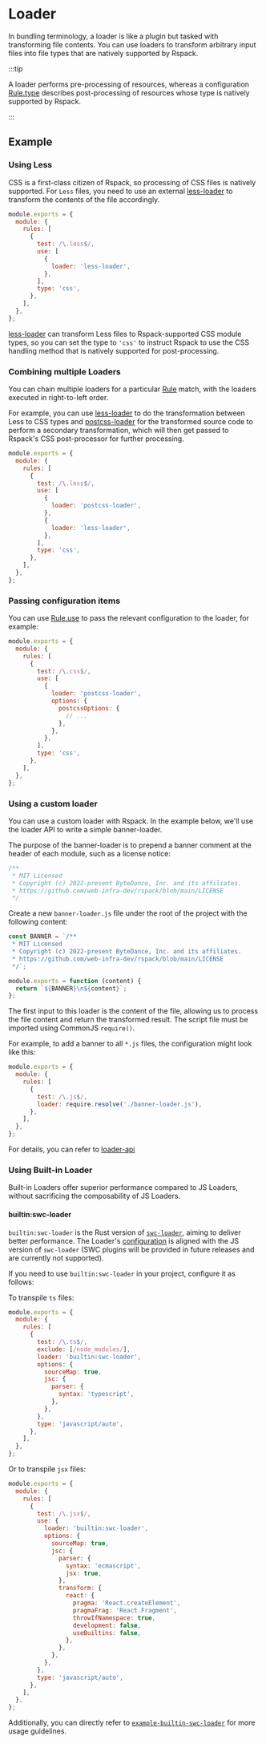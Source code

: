 
# Loader

In bundling terminology, a loader is like a plugin but tasked with transforming file contents. You can use loaders to transform arbitrary input files into file types that are natively supported by Rspack.

:::tip

A loader performs pre-processing of resources, whereas a configuration [Rule.type](/config/module#ruletype) describes post-processing of resources whose type is natively supported by Rspack.

:::

## Example

### Using Less

CSS is a first-class citizen of Rspack, so processing of CSS files is natively supported. For `Less` files, you need to use an external [less-loader](https://github.com/webpack-contrib/less-loader) to transform the contents of the file accordingly.

```js title="rspack.config.js"
module.exports = {
  module: {
    rules: [
      {
        test: /\.less$/,
        use: [
          {
            loader: 'less-loader',
          },
        ],
        type: 'css',
      },
    ],
  },
};
```

[less-loader](https://github.com/webpack-contrib/less-loader) can transform Less files to Rspack-supported CSS module types, so you can set the type to `'css'` to instruct Rspack to use the CSS handling method that is natively supported for post-processing.

### Combining multiple Loaders

You can chain multiple loaders for a particular [Rule](/config/module#rule) match, with the loaders executed in right-to-left order.

For example, you can use [less-loader](https://github.com/webpack-contrib/less-loader) to do the transformation between Less to CSS types and [postcss-loader](https://github.com/webpack-contrib/postcss-loader) for the transformed source code to perform a secondary transformation, which will then get passed to Rspack's CSS post-processor for further processing.

```js title="rspack.config.js"
module.exports = {
  module: {
    rules: [
      {
        test: /\.less$/,
        use: [
          {
            loader: 'postcss-loader',
          },
          {
            loader: 'less-loader',
          },
        ],
        type: 'css',
      },
    ],
  },
};
```

### Passing configuration items

You can use [Rule.use](/config/module#ruleuse) to pass the relevant configuration to the loader, for example:

```js title="rspack.config.js"
module.exports = {
  module: {
    rules: [
      {
        test: /\.css$/,
        use: [
          {
            loader: 'postcss-loader',
            options: {
              postcssOptions: {
                // ...
              },
            },
          },
        ],
        type: 'css',
      },
    ],
  },
};
```

### Using a custom loader

You can use a custom loader with Rspack. In the example below, we'll use the loader API to write a simple banner-loader.

The purpose of the banner-loader is to prepend a banner comment at the header of each module, such as a license notice:

```js
/**
 * MIT Licensed
 * Copyright (c) 2022-present ByteDance, Inc. and its affiliates.
 * https://github.com/web-infra-dev/rspack/blob/main/LICENSE
 */
```

Create a new `banner-loader.js` file under the root of the project with the following content:

```js title="banner-loader.js"
const BANNER = `/**
 * MIT Licensed
 * Copyright (c) 2022-present ByteDance, Inc. and its affiliates.
 * https://github.com/web-infra-dev/rspack/blob/main/LICENSE
 */`;

module.exports = function (content) {
  return `${BANNER}\n${content}`;
};
```

The first input to this loader is the content of the file, allowing us to process the file content and return the transformed result. The script file must be imported using CommonJS `require()`.

For example, to add a banner to all `*.js` files, the configuration might look like this:

```js title="rspack.config.js"
module.exports = {
  module: {
    rules: [
      {
        test: /\.js$/,
        loader: require.resolve('./banner-loader.js'),
      },
    ],
  },
};
```

For details, you can refer to [loader-api](/api/loader-api)

### Using Built-in Loader

Built-in Loaders offer superior performance compared to JS Loaders, without sacrificing the composability of JS Loaders.

#### builtin:swc-loader

<ApiMeta addedVersion="0.3.0" />

`builtin:swc-loader` is the Rust version of [`swc-loader`](https://github.com/swc-project/pkgs/tree/main/packages/swc-loader), aiming to deliver better performance. The Loader's [configuration](https://swc.rs/docs/configuration/compilation) is aligned with the JS version of `swc-loader` (SWC plugins will be provided in future releases and are currently not supported).

If you need to use `builtin:swc-loader` in your project, configure it as follows:

To transpile `ts` files:

```js
module.exports = {
  module: {
    rules: [
      {
        test: /\.ts$/,
        exclude: [/node_modules/],
        loader: 'builtin:swc-loader',
        options: {
          sourceMap: true,
          jsc: {
            parser: {
              syntax: 'typescript',
            },
          },
        },
        type: 'javascript/auto',
      },
    ],
  },
};
```

Or to transpile `jsx` files:

```js
module.exports = {
  module: {
    rules: [
      {
        test: /\.jsx$/,
        use: {
          loader: 'builtin:swc-loader',
          options: {
            sourceMap: true,
            jsc: {
              parser: {
                syntax: 'ecmascript',
                jsx: true,
              },
              transform: {
                react: {
                  pragma: 'React.createElement',
                  pragmaFrag: 'React.Fragment',
                  throwIfNamespace: true,
                  development: false,
                  useBuiltins: false,
                },
              },
            },
          },
        },
        type: 'javascript/auto',
      },
    ],
  },
};
```

Additionally, you can directly refer to [`example-builtin-swc-loader`](https://github.com/web-infra-dev/rspack/tree/main/examples/builtin-swc-loader) for more usage guidelines.
